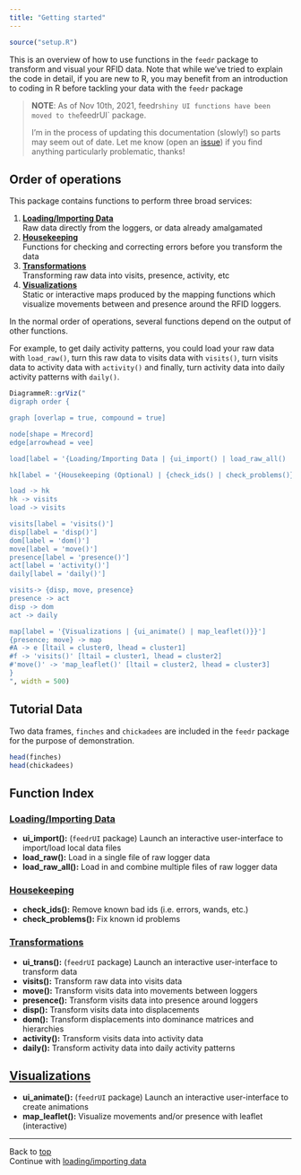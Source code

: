 ```yaml
---
title: "Getting started"
---
```


```r
source("setup.R")
```

<!-- Render entire site:
rmarkdown::render_site("./docs/") -->



This is an overview of how to use functions in the `feedr` package to transform and visual your RFID data. Note that while we've tried to explain the code in detail, if you are new to R, you may benefit from an introduction to coding in R before tackling your data with the `feedr` package

> **NOTE**: As of Nov 10th, 2021, feedr` shiny UI functions have been moved to the
> `feedrUI` package.
>
> I'm in the process of updating this documentation (slowly!) so parts may seem
> out of date. Let me know (open an [issue](https://github.com/animalnexus/feedr/issues))
> if you find anything particularly problematic, thanks!

## Order of operations
This package contains functions to perform three broad services: 

1. [__Loading/Importing Data__](#load)  
    Raw data directly from the loggers, or data already amalgamated
2. [__Housekeeping__](#hk)  
    Functions for checking and correcting errors before you transform the data
3. [__Transformations__](#trans)  
    Transforming raw data into visits, presence, activity, etc
4. [__Visualizations__](#vis)  
    Static or interactive maps produced by the mapping functions which visualize movements between and presence around the RFID loggers.

In the normal order of operations, several functions depend on the output of other functions.

For example, to get daily activity patterns, you could load your raw data with `load_raw()`, turn this raw data to visits data with `visits()`, turn visits data to activity data with `activity()` and finally, turn activity data into daily activity patterns with `daily()`.

```r
DiagrammeR::grViz("
digraph order {

graph [overlap = true, compound = true]

node[shape = Mrecord]
edge[arrowhead = vee]

load[label = '{Loading/Importing Data | {ui_import() | load_raw_all() | load_web()}}']

hk[label = '{Housekeeping (Optional) | {check_ids() | check_problems()}}', width = 3]

load -> hk
hk -> visits
load -> visits

visits[label = 'visits()']
disp[label = 'disp()']
dom[label = 'dom()']
move[label = 'move()']
presence[label = 'presence()']
act[label = 'activity()']
daily[label = 'daily()']

visits-> {disp, move, presence}
presence -> act
disp -> dom
act -> daily

map[label = '{Visualizations | {ui_animate() | map_leaflet()}}']
{presence; move} -> map
#A -> e [ltail = cluster0, lhead = cluster1]
#f -> 'visits()' [ltail = cluster1, lhead = cluster2]
#'move()' -> 'map_leaflet()' [ltail = cluster2, lhead = cluster3]
}
", width = 500)
```

## Tutorial Data
Two data frames, `finches` and `chickadees` are included in the `feedr` package for the purpose of demonstration.

```r
head(finches)
head(chickadees)
```

## Function Index

### [Loading/Importing Data](load.html)
<a id = "load"></a>

- __ui_import():__ (`feedrUI` package) Launch an interactive user-interface to import/load local data files 
- __load_raw():__ Load in a single file of raw logger data
- __load_raw_all():__ Load in and combine multiple files of raw logger data

### [Housekeeping](housekeeping.html)
<a id = "hk"></a>

- __check_ids():__ Remove known bad ids (i.e. errors, wands, etc.)
- __check_problems():__ Fix known id problems

### [Transformations](transformations.html)
<a id = "trans"></a>

- __ui_trans():__ (`feedrUI` package) Launch an interactive user-interface to transform data
- __visits():__ Transform raw data into visits data
- __move():__ Transform visits data into movements between loggers
- __presence():__ Transform visits data into presence around loggers
- __disp():__ Transform visits data into displacements
- __dom():__ Transform displacements into dominance matrices and hierarchies
- __activity():__ Transform visits data into activity data
- __daily():__ Transform activity data into daily activity patterns

## [Visualizations](maps.html)
<a id = "vis"></a>

- __ui_animate():__ (`feedrUI` package) Launch an interactive user-interface to create animations
- __map_leaflet():__ Visualize movements and/or presence with leaflet (interactive)

-----------------------------------------
Back to [top](#top)  
Continue with [loading/importing data](load.html)
